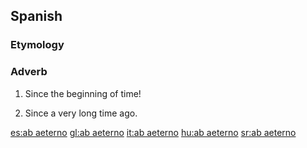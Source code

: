 ==Spanish==

===Etymology===
{{etyl|la|es}}

===Adverb===
{{es-adv}}

# Since the beginning of time!
# {{figurative}} Since a very long time ago.

[[es:ab aeterno]]
[[gl:ab aeterno]]
[[it:ab aeterno]]
[[hu:ab aeterno]]
[[sr:ab aeterno]]
